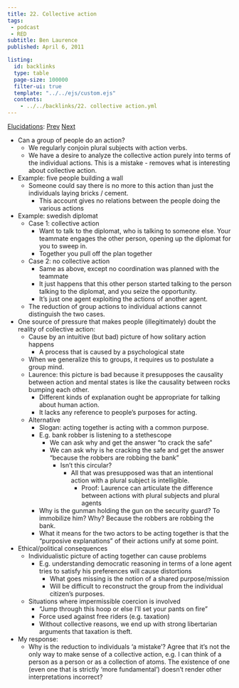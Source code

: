 ```yaml
---
title: 22. Collective action
tags: 
 - podcast
 - RED
subtitle: Ben Laurence
published: April 6, 2011

listing:
  id: backlinks
  type: table
  page-size: 100000
  filter-ui: true
  template: "../../ejs/custom.ejs"
  contents:
    - ../../backlinks/22. collective action.yml
---
```


[Elucidations](/docs/phil/Elucidations.html):  [Prev](/docs/phil/21. Political liberalism.html) [Next](/docs/phil/23. Transcendental arguments.html)

- Can a group of people do an action?
  - We regularly conjoin plural subjects with action verbs.
  - We have a desire to analyze the collective action purely into terms of the 
    individual actions. This is a mistake - removes what is interesting about 
    collective action.
- Example: five people building a wall
  - Someone could say there is no more to this action than just the individuals 
    laying bricks / cement.
    - This account gives no relations between the people doing the various 
      actions
- Example: swedish diplomat
  - Case 1: collective action
    - Want to talk to the diplomat, who is talking to someone else. Your 
      teammate engages the other person, opening up the diplomat for you to 
      sweep in.
    - Together you pull off the plan together
  - Case 2: no collective action
    - Same as above, except no coordination was planned with the teammate
    - It just happens that this other person started talking to the person 
      talking to the diplomat, and you seize the opportunity.
    - It's just one agent exploiting the actions of another agent.
  - The reduction of group actions to individual actions cannot distinguish the 
    two cases.
- One source of pressure that makes people (illegitimately) doubt the reality of
  collective action:
  - Cause by an intuitive (but bad) picture of how solitary action happens
    - A process that is caused by a psychological state
  - When we generalize this to groups, it requires us to postulate a group mind.
  - Laurence: this picture is bad because it presupposes the causality between 
    action and mental states is like the causality between rocks bumping each 
    other.
    - Different kinds of explanation ought be appropriate for talking about 
      human action.
    - It lacks any reference to people's purposes for acting.
  - Alternative
    - Slogan: acting together is acting with a common purpose.
    - E.g. bank robber is listening to a stethescope
      - We can ask why and get the answer "to crack the safe"
      - We can ask why is he cracking the safe and get the answer "because the 
        robbers are robbing the bank"
        - Isn't this circular?
          - All that was presupposed was that an intentional action with a 
            plural subject is intelligible.
            - Proof: Laurence can articulate the difference between actions 
              with plural subjects and plural agents
    - Why is the gunman holding the gun on the security guard? To immobilize 
      him? Why? Because the robbers are robbing the bank.
    - What it means for the two actors to be acting together is that the 
      "purposive explanations" of their actions unify at some point.
- Ethical/political consequences
  - Individualistic picture of acting together can cause problems
    - E.g. understanding democratic reasoning in terms of a lone agent tries to 
      satisfy his preferences will cause distortions
      - What goes missing is the notion of a shared purpose/mission
      - Will be difficult to reconstruct the group from the individual citizen's 
        purposes.
  - Situations where impermissible coercion is involved
    - "Jump through this hoop or else I'll set your pants on fire"
    - Force used against free riders (e.g. taxation)
    - Without collective reasons, we end up with strong libertarian arguments 
      that taxation is theft.
- My response:
  - Why is the reduction to individuals 'a mistake'? Agree that it's not the 
    only way to make sense of a collective action, e.g. I can think of a person 
    as a person or as a collection of atoms. The existence of one (even one that 
    is strictly 'more fundamental') doesn't render other interpretations 
    incorrect?
